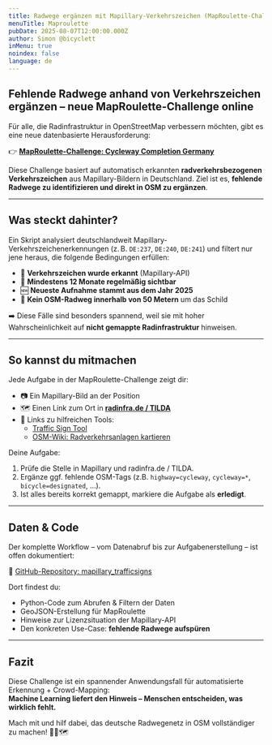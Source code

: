 ```yaml
---
title: Radwege ergänzen mit Mapillary-Verkehrszeichen (MapRoulette-Challenge)
menuTitle: Maproulette
pubDate: 2025-08-07T12:00:00.000Z
author: Simon @bicyclett
inMenu: true
noindex: false
language: de
---
```

## Fehlende Radwege anhand von Verkehrszeichen ergänzen – neue MapRoulette-Challenge online

Für alle, die Radinfrastruktur in OpenStreetMap verbessern möchten, gibt es eine neue datenbasierte Herausforderung:

👉 [**MapRoulette-Challenge: Cycleway Completion Germany**](https://maproulette.org/browse/challenges/52916)

Diese Challenge basiert auf automatisch erkannten **radverkehrsbezogenen Verkehrszeichen** aus Mapillary-Bildern in Deutschland. Ziel ist es, **fehlende Radwege zu identifizieren und direkt in OSM zu ergänzen**.

---

## Was steckt dahinter?

Ein Skript analysiert deutschlandweit Mapillary-Verkehrszeichenerkennungen (z. B. `DE:237`, `DE:240`, `DE:241`) und filtert nur jene heraus, die folgende Bedingungen erfüllen:

* 🛑 **Verkehrszeichen wurde erkannt** (Mapillary-API)
* 📆 **Mindestens 12 Monate regelmäßig sichtbar**
* 🆕 **Neueste Aufnahme stammt aus dem Jahr 2025**
* 🧭 **Kein OSM-Radweg innerhalb von 50 Metern** um das Schild

➡️ Diese Fälle sind besonders spannend, weil sie mit hoher Wahrscheinlichkeit auf **nicht gemappte Radinfrastruktur** hinweisen.

---

## So kannst du mitmachen

Jede Aufgabe in der MapRoulette-Challenge zeigt dir:

* 📷 Ein Mapillary-Bild an der Position
* 🗺️ Einen Link zum Ort in [**radinfra.de / TILDA**](https://radinfra.de)
* 🔗 Links zu hilfreichen Tools:
  * [Traffic Sign Tool](https://trafficsigns.osm-verkehrswende.org/)
  * [OSM-Wiki: Radverkehrsanlagen kartieren](https://wiki.openstreetmap.org/wiki/DE:Bicycle/Radverkehrsanlagen_kartieren)

Deine Aufgabe:

1. Prüfe die Stelle in Mapillary und radinfra.de / TILDA.
2. Ergänze ggf. fehlende OSM-Tags (z.B. `highway=cycleway`, `cycleway=*`, `bicycle=designated`, …).
3. Ist alles bereits korrekt gemappt, markiere die Aufgabe als **erledigt**.

---

## Daten & Code

Der komplette Workflow – vom Datenabruf bis zur Aufgabenerstellung – ist offen dokumentiert:

🔗 [GitHub-Repository: mapillary\_trafficsigns](https://github.com/vizsim/mapillary_trafficsigns)

Dort findest du:

* Python-Code zum Abrufen & Filtern der Daten
* GeoJSON-Erstellung für MapRoulette
* Hinweise zur Lizenzsituation der Mapillary-API
* Den konkreten Use-Case: **fehlende Radwege aufspüren**

---

## Fazit

Diese Challenge ist ein spannender Anwendungsfall für automatisierte Erkennung + Crowd-Mapping:\
**Machine Learning liefert den Hinweis – Menschen entscheiden, was wirklich fehlt.**

Mach mit und hilf dabei, das deutsche Radwegenetz in OSM vollständiger zu machen! 🚴‍♀️🗺️
